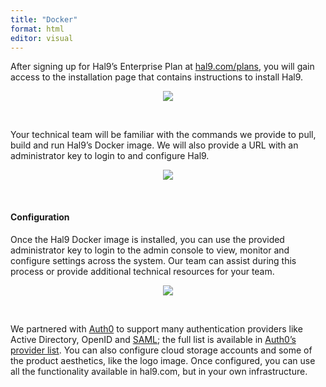```yaml
---
title: "Docker"
format: html
editor: visual
---
```


After signing up for Hal9's Enterprise Plan at [hal9.com/plans](https://hal9.com/plans), you will gain access to the installation page that contains instructions to install Hal9.

<center><img src="Images/docker.png" style="max-width: 70%"/></center>
<br>

Your technical team will be familiar with the commands we provide to pull, build and run Hal9's Docker image. We will also provide a URL with an administrator key to login to and configure Hal9.

<center><img src="Images/console.png" style="max-width: 70%"/></center>
<br>

#### Configuration

Once the Hal9 Docker image is installed, you can use the provided administrator key to login to the admin console to view, monitor and configure settings across the system. Our team can assist during this process or provide additional technical resources for your team.

<center><img src="Images/install.png" style="max-width: 70%"/></center>
<br>

We partnered with [Auth0](https://auth0.com/) to support many authentication providers like Active Directory, OpenID and [SAML](https://auth0.com/docs/authenticate/identity-providers/enterprise-identity-providers/saml); the full list is available in [Auth0's provider list](https://auth0.com/docs/authenticate/identity-providers). You can also configure cloud storage accounts and some of the product aesthetics, like the logo image. Once configured, you can use all the functionality available in hal9.com, but in your own infrastructure.

